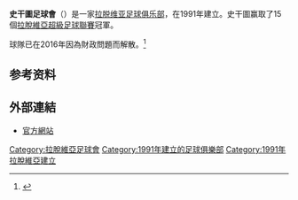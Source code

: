 {{NoteTA
|G1=足球
|T=zh-hans:斯孔托足球俱乐部;zh-hk:史干圖足球會;zh-tw:斯孔托足球俱樂部;
|1=zh-hans:斯孔托足球俱乐部;zh-hk:史干圖足球會;zh-tw:斯孔托足球俱樂部;
|2=zh-hans:斯孔托;zh-hk:史干圖;zh-tw:斯孔托;
}}
{{Infobox football club
| clubname   = 史干圖
| image      = 斯康圖足球俱樂部logo.png
| image_size = 200px
| fullname   = {{lang|lv|Skonto futbola klubs}}
| nickname   =
| founded    = 1991年 as ''Forums-Skonto''
| dissolved  = 2016年
| city       = [[里加|里加]]
| ground     = [[斯孔托体育场|斯孔托体育场]]
| capacity   = 9,500<ref>{{Cite web |url=http://www.lff.lv/lv/aizlase/skontostadions/ |title=LFF: Skonto stadions |access-date=2012-10-18 |archive-date=2020-09-19 |archive-url=https://web.archive.org/web/20200919212852/https://lff.lv/lv/aizlase/skontostadions/ |dead-url=no }}</ref>
| owner      = 
| chairman   = 
| manager    = 
| league     = [[拉脫維亞甲組足球聯賽|拉脫維亞甲組足球聯賽]]
| season     = 2016
| position   = 拉脫甲，第 8 位
| website    = http://www.skontofc.lv/lv/main
  <!-- First Kit -->
| pattern_la1 = _den10h
| pattern_b1  = _shoulder_stripes_white_stripes
| pattern_ra1 = _den10h
| pattern_sh1 = _adidaswhite
| pattern_so1 = _3_stripes_white
| leftarm1 = DD0000
| body1 = DD0000
| rightarm1 = DD0000
| shorts1 = DD0000
| socks1 = DD0000
<!-- Second Kit -->
| pattern_la2 = _bayer0910t
| pattern_b2  = _bayer0910t
| pattern_ra2 = _bayer0910t
| pattern_sh2 = _adidaswhite
| pattern_so2 = _3_stripes_white
| leftarm2 = 0000FF
| body2 = 0000CD
| rightarm2 = 0000FF
| shorts2 = 0000FF
| socks2 = 0000FF
}}
'''史干圖足球會'''（{{lang-lv|Skonto FC}}）是一家[[拉脱维亚|拉脱维亚]][[足球俱乐部|足球俱乐部]]，在1991年建立。史干圖赢取了15個[[拉脫維亞超級足球聯賽|拉脫維亞超級足球聯賽]]冠軍。

球隊已在2016年因為財政問題而解散。<ref>{{cite news |last=Menary |first=Steve |date=2017年3月24日 |title=Mind the gap: the haves continue to flourish at the expense of the have-nots |url=http://www.worldsoccer.com/features/mind-the-gap-the-haves-continue-to-flourish-at-the-expense-of-the-have-nots-396612 |work=World Soccer |access-date=2017年5月7日 |archive-date=2019年4月12日 |archive-url=https://web.archive.org/web/20190412203642/https://www.worldsoccer.com/features/mind-the-gap-the-haves-continue-to-flourish-at-the-expense-of-the-have-nots-396612 |dead-url=no }}</ref>

==参考资料==
{{Reflist}}

== 外部連結==
* [http://www.skontofc.lv 官方網站]{{Wayback|url=http://www.skontofc.lv/ |date=20030422201651 }} {{lv icon}} {{ru icon}} {{en icon}}

{{体育小作品}}

[[Category:拉脫維亞足球會|Category:拉脫維亞足球會]]
[[Category:1991年建立的足球俱樂部|Category:1991年建立的足球俱樂部]]
[[Category:1991年拉脫維亞建立|Category:1991年拉脫維亞建立]]